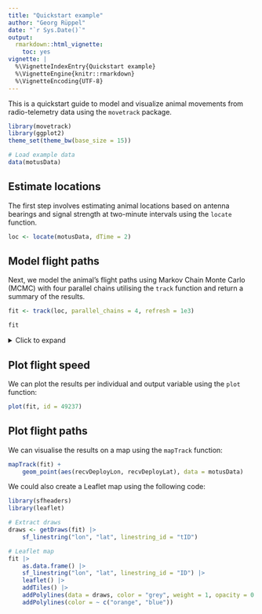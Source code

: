 ```yaml
---
title: "Quickstart example"
author: "Georg Rüppel"
date: "`r Sys.Date()`"
output:
  rmarkdown::html_vignette:
    toc: yes
vignette: |
  %\VignetteIndexEntry{Quickstart example}
  %\VignetteEngine{knitr::rmarkdown}
  %\VignetteEncoding{UTF-8}
---
```


This is a quickstart guide to model and visualize animal movements from radio-telemetry data using the `movetrack` package.

```r
library(movetrack)
library(ggplot2)
theme_set(theme_bw(base_size = 15))

# Load example data
data(motusData)
```	

## Estimate locations
The first step involves estimating animal locations based on antenna bearings and signal strength at two-minute intervals using the `locate` function.

```r
loc <- locate(motusData, dTime = 2)
```

## Model flight paths
Next, we model the animal's flight paths using Markov Chain Monte Carlo (MCMC) with four parallel chains utilising the `track` function and return a summary of the results.

```r
fit <- track(loc, parallel_chains = 4, refresh = 1e3)
```

```r
fit
```

<details>
<summary>Click to expand</summary>
```r
fit
```
</details> 

## Plot flight speed

We can plot the results per individual and output variable using the `plot` function:

```r
plot(fit, id = 49237)
```

## Plot flight paths

We can visualise the results on a map using the `mapTrack` function:

```r
mapTrack(fit) +
    geom_point(aes(recvDeployLon, recvDeployLat), data = motusData)
```

We could also create a Leaflet map using the following code:

```r
library(sfheaders)
library(leaflet)

# Extract draws
draws <- getDraws(fit) |>
    sf_linestring("lon", "lat", linestring_id = "tID")

# Leaflet map
fit |>
    as.data.frame() |>
    sf_linestring("lon", "lat", linestring_id = "ID") |>
    leaflet() |>
    addTiles() |>
    addPolylines(data = draws, color = "grey", weight = 1, opacity = 0.2) |>
    addPolylines(color = ~ c("orange", "blue"))
```
